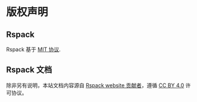 # 版权声明

## Rspack

Rspack 基于 [MIT 协议](https://github.com/web-infra-dev/rspack/blob/main/LICENSE).

## Rspack 文档

除非另有说明，本站文档内容源自 [Rspack website 贡献者](https://github.com/web-infra-dev/rspack/graphs/contributors)，遵循 [CC BY 4.0](https://creativecommons.org/licenses/by/4.0/deed.zh) 许可协议。
